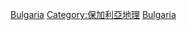 {{Catnav|頁面分類|地理|国家|欧洲国家|保加利亞}}
{{Catnav|頁面分類|各種主題的頁面分類|類型|公園類型|國家公園}}
{{Commonscat|National parks of Bulgaria}}

[[Category:歐洲國家公園|Bulgaria]]
[[Category:保加利亞地理|Category:保加利亞地理]]
[[Category:各国国家公园|Bulgaria]]